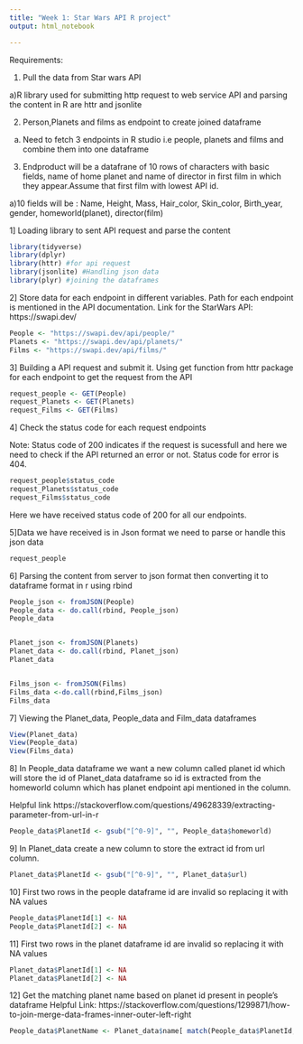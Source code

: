 ```yaml
---
title: "Week 1: Star Wars API R project"
output: html_notebook

---
```

Requirements:

1. Pull the data from Star wars API

a)R library used for submitting http request to web service API and parsing the content in R are httr and jsonlite

2. Person,Planets and films as endpoint to create joined dataframe

a) Need to fetch 3 endpoints in R studio i.e people, planets and films and combine them into one dataframe


3. Endproduct will be a datafrane of 10 rows of characters with basic fields, name of home planet and name of director in first film in which they appear.Assume that first film with lowest API id. 

a)10 fields will be : Name, Height, Mass, Hair_color, Skin_color, Birth_year, gender, homeworld(planet), director(film)


1] Loading library to sent API request and parse the content 

```r
library(tidyverse) 
library(dplyr)
library(httr) #for api request
library(jsonlite) #Handling json data
library(plyr) #joining the dataframes
```

2] Store data for each endpoint in different variables.
Path for each endpoint is mentioned in the API documentation.
Link for the StarWars API: https://swapi.dev/
```r
People <- "https://swapi.dev/api/people/"
Planets <- "https://swapi.dev/api/planets/"
Films <- "https://swapi.dev/api/films/"
```
3] Building a API request and submit it. Using get function from httr package for each endpoint to get the request from the API

```r
request_people <- GET(People)
request_Planets <- GET(Planets)
request_Films <- GET(Films)

```

4] Check the status code for each request endpoints

Note: Status code of 200 indicates if the request is sucessfull and here we need to check if the API returned an error or not. Status code for error is 404.

```r
request_people$status_code
request_Planets$status_code
request_Films$status_code
```
Here we have received status code of 200 for all our endpoints.

5]Data we have received is in Json format we need to parse or handle this json data 

```r
request_people
```
6] Parsing the content from server to json format then converting it to dataframe format in r using rbind
```r
People_json <- fromJSON(People)
People_data <- do.call(rbind, People_json)
People_data


Planet_json <- fromJSON(Planets)
Planet_data <- do.call(rbind, Planet_json)
Planet_data


Films_json <- fromJSON(Films)
Films_data <-do.call(rbind,Films_json)
Films_data
```
7] Viewing the Planet_data, People_data and Film_data dataframes
 
```r
View(Planet_data)
View(People_data)
View(Films_data)
```

8] In People_data dataframe we want a new column called planet id which will store the id of Planet_data dataframe so id is extracted from the homeworld column which has planet endpoint api mentioned in the column.

Helpful link
https://stackoverflow.com/questions/49628339/extracting-parameter-from-url-in-r

```r
People_data$PlanetId <- gsub("[^0-9]", "", People_data$homeworld)
```

9] In Planet_data create a new column to store the extract id from url column.

```r
Planet_data$PlanetId <- gsub("[^0-9]", "", Planet_data$url)
```

10] First two rows in the people dataframe id are invalid so replacing it with NA values

```r
People_data$PlanetId[1] <- NA
People_data$PlanetId[2] <- NA

```


11] First two rows in the planet dataframe id are invalid so replacing it with NA values


```r
Planet_data$PlanetId[1] <- NA  
Planet_data$PlanetId[2] <- NA  


```
12] Get the matching planet name based on planet id present in people's dataframe
Helpful Link: https://stackoverflow.com/questions/1299871/how-to-join-merge-data-frames-inner-outer-left-right
```r
People_data$PlanetName <- Planet_data$name[ match(People_data$PlanetId, Planet_data$PlanetId) ]

```


